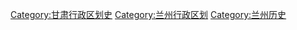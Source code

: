 [[Category:甘肃行政区划史|Category:甘肃行政区划史]]
[[Category:兰州行政区划|Category:兰州行政区划]]
[[Category:兰州历史|Category:兰州历史]]